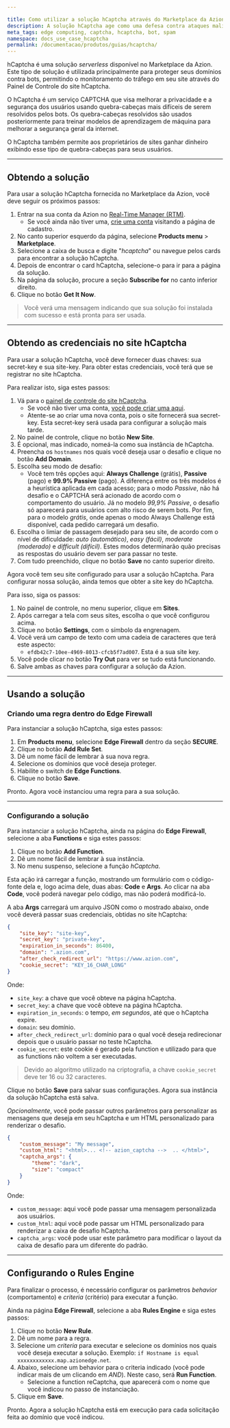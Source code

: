 ```yaml
---

title: Como utilizar a solução hCaptcha através do Marketplace da Azion
description: A solução hCaptcha age como uma defesa contra ataques maliciosos de bots, SPAM e outros.
meta_tags: edge computing, captcha, hcaptcha, bot, spam
namespace: docs_use_case_hcaptcha
permalink: /documentacao/produtos/guias/hcaptcha/
---
```


hCaptcha é uma solução *serverless* disponível no Marketplace da Azion. Este tipo de solução é utilizada principalmente para proteger seus domínios contra bots, permitindo o monitoramento do tráfego em seu site através do Painel de Controle do site hCaptcha.

O hCaptcha é um serviço CAPTCHA que visa melhorar a privacidade e a segurança dos usuários usando quebra-cabeças mais difíceis de serem resolvidos pelos bots. Os quebra-cabeças resolvidos são usados posteriormente para treinar modelos de aprendizagem de máquina para melhorar a segurança geral da internet. 

O hCaptcha também permite aos proprietários de sites ganhar dinheiro exibindo esse tipo de quebra-cabeças para seus usuários.

---

## Obtendo a solução

Para usar a solução hCaptcha fornecida no Marketplace da Azion, você deve seguir os próximos passos:

1. Entrar na sua conta da Azion no [Real-Time Manager (RTM)](https://manager.azion.com/).
    - Se você ainda não tiver uma, [crie uma conta](https://manager.azion.com/signup/) visitando a página de cadastro.
2. No canto superior esquerdo da página, selecione **Products menu** > **Marketplace**.
3. Selecione a caixa de busca e digite "*hcaptcha*" ou navegue pelos cards para encontrar a solução hCaptcha.
4. Depois de encontrar o card hCaptcha, selecione-o para ir para a página da solução.
5. Na página da solução, procure a seção **Subscribe for** no canto inferior direito.
6. Clique no botão **Get It Now**.

> Você verá uma mensagem indicando que sua solução foi instalada com sucesso e está pronta para ser usada.

---

## Obtendo as credenciais no site hCaptcha

Para usar a solução hCaptcha, você deve fornecer duas chaves: sua secret-key e sua site-key. Para obter estas credenciais, você terá que se registrar no site hCaptcha. 

Para realizar isto, siga estes passos:

1. Vá para o [painel de controle do site hCaptcha](https://dashboard.hcaptcha.com/overview).
    - Se você não tiver uma conta, [você pode criar uma aqui](https://www.hcaptcha.com/signup-interstitial).
    - Atente-se ao criar uma nova conta, pois o site fornecerá sua secret-key. Esta secret-key será usada para configurar a solução mais tarde.
2. No painel de controle, clique no botão **New Site**.
3. É opcional, mas indicado, nomeá-la como sua instância de hCaptcha.
4. Preencha os `hostnames` nos quais você deseja usar o desafio e clique no botão **Add Domain**.
5. Escolha seu modo de desafio:
    - Você tem três opções aqui: **Always Challenge** (grátis), **Passive** (pago) e **99.9% Passive** (pago). A diferença entre os três modelos é a heurística aplicada em cada acesso; para o modo *Passive*, não há desafio e o CAPTCHA será acionado de acordo com o comportamento do usuário. Já no modelo *99,9% Passive*, o desafio só aparecerá para usuários com alto risco de serem bots. Por fim, para o modelo *grátis*, onde apenas o modo Always Challenge está disponível, cada pedido carregará um desafio.
6. Escolha o limiar de passagem desejado para seu site, de acordo com o nível de dificuldade: *auto (automático)*, *easy (fácil)*, *moderate (moderado)* e *difficult (difícil)*. Estes modos determinarão quão precisas as respostas do usuário devem ser para passar no teste.
7. Com tudo preenchido, clique no botão **Save** no canto superior direito.

Agora você tem seu site configurado para usar a solução hCaptcha. Para configurar nossa solução, ainda temos que obter a site key do hCaptcha. 

Para isso, siga os passos:

1. No painel de controle, no menu superior, clique em **Sites**.
2. Após carregar a tela com seus sites, escolha o que você configurou acima.
3. Clique no botão **Settings**, com o símbolo da engrenagem.
4. Você verá um campo de texto com uma cadeia de caracteres que terá este aspecto:
    - `efdb42c7-10ee-4969-8013-cfcb5f7ad007`. Esta é a sua site key.
5. Você pode clicar no botão **Try Out** para ver se tudo está funcionando.
6. Salve ambas as chaves para configurar a solução da Azion.

---

##  Usando a solução
### Criando uma regra dentro do Edge Firewall

Para instanciar a solução hCaptcha, siga estes passos:

1. Em **Products menu**, selecione **Edge Firewall** dentro da seção **SECURE**.
2. Clique no botão **Add Rule Set**.
3. Dê um nome fácil de lembrar à sua nova regra.
4. Selecione os domínios que você deseja proteger.
5. Habilite o switch de **Edge Functions**.
6. Clique no botão **Save**.

Pronto. Agora você instanciou uma regra para a sua solução.

---
### Configurando a solução

Para instanciar a solução hCaptcha, ainda na página do **Edge Firewall**, selecione a aba **Functions** e siga estes passos:

1. Clique no botão **Add Function**.
2. Dê um nome fácil de lembrar à sua instância.
3. No menu suspenso, selecione a função *hCaptcha*.

Esta ação irá carregar a função, mostrando um formulário com o código-fonte dela e, logo acima dele, duas abas: **Code** e **Args**. Ao clicar na aba **Code**, você poderá navegar pelo código, mas não poderá modificá-lo.

A aba **Args** carregará um arquivo JSON como o mostrado abaixo, onde você deverá passar suas credenciais, obtidas no site hCaptcha:

```json
{
    "site_key": "site-key",
    "secret_key": "private-key",
    "expiration_in_seconds": 86400,
    "domain": ".azion.com",
    "after_check_redirect_url": "https://www.azion.com",
    "cookie_secret": "KEY_16_CHAR_LONG"
}
```

Onde:
- `site_key`: a chave que você obteve na página hCaptcha.
- `secret_key`: a chave que você obteve na página hCaptcha.
- `expiration_in_seconds`: o tempo, *em segundos*, até que o hCaptcha expire.
- `domain`: seu domínio.
- `after_check_redirect_url`: domínio para o qual você deseja redirecionar depois que o usuário passar no teste hCaptcha.
- `cookie_secret`: este cookie é gerado pela function e utilizado para que as functions não voltem a ser executadas.

> Devido ao algoritmo utilizado na criptografia, a chave `cookie_secret` deve ter 16 ou 32 caracteres.

Clique no botão **Save** para salvar suas configurações. Agora sua instância da solução hCaptcha está salva.

*Opcionalmente*, você pode passar outros parâmetros para personalizar as mensagens que deseja em seu hCaptcha e um HTML personalizado para renderizar o desafio.

```json
{
    "custom_message": "My message",
    "custom_html": "<html>... <!-- azion_captcha -->  .. </html>",
    "captcha_args": {
        "theme": "dark",
        "size": "compact"
    }
}
```

Onde:
- `custom_message`: aqui você pode passar uma mensagem personalizada aos usuários.
- `custom_html`: aqui você pode passar um HTML personalizado para renderizar a caixa de desafio hCaptcha.
- `captcha_args`: você pode usar este parâmetro para modificar o layout da caixa de desafio para um diferente do padrão.

---

## Configurando o Rules Engine

Para finalizar o processo, é necessário configurar os parâmetros *behavior* (comportamento) e *criteria* (critério) para executar a função.

Ainda na página **Edge Firewall**, selecione a aba **Rules Engine** e siga estes passos:

1. Clique no botão **New Rule**.
2. Dê um nome para a regra.
3. Selecione um *criteria* para executar e selecione os domínios nos quais você deseja executar a solução. Exemplo: `if Hostname is equal xxxxxxxxxxxx.map.azionedge.net`.
4. Abaixo, selecione um behavior para o criteria indicado (você pode indicar mais de um clicando em *AND*). Neste caso, será **Run Function**.
    - Selecione a function reCaptcha, que aparecerá com o nome que você indicou no passo de instanciação.
5. Clique em **Save**.

Pronto. Agora a solução hCaptcha está em execução para cada solicitação feita ao domínio que você indicou.

